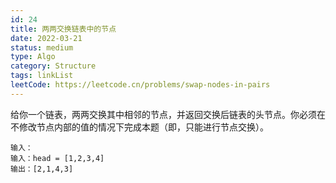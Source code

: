 ```yaml
---
id: 24
title: 两两交换链表中的节点
date: 2022-03-21
status: medium
type: Algo
category: Structure
tags: linkList
leetCode: https://leetcode.cn/problems/swap-nodes-in-pairs
---
```


<Note>

给你一个链表，两两交换其中相邻的节点，并返回交换后链表的头节点。你必须在不修改节点内部的值的情况下完成本题（即，只能进行节点交换）。

```
输入：
输入：head = [1,2,3,4]
输出：[2,1,4,3]
```

</Note>





